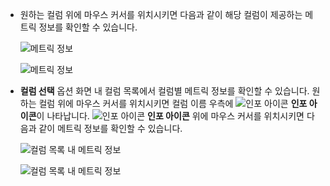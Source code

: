 * 원하는 컬럼 위에 마우스 커서를 위치시키면 다음과 같이 해당 컬럼이 제공하는 메트릭 정보를 확인할 수 있습니다. 

  <InDoc pages="resource-node-list,resource-pod-list,resource-application-list">

  ![메트릭 정보](/img/k8s-resource-node-list-metric-info.png)

  </InDoc>

  <InDoc pages="resource-container-list">

  ![메트릭 정보](/img/k8s-resource-container-list-metric-info.png)

  </InDoc>

* **컬럼 선택** 옵션 화면 내 컬럼 목록에서 컬럼별 메트릭 정보를 확인할 수 있습니다. 원하는 컬럼 위에 마우스 커서를 위치시키면 컬럼 이름 우측에 ![인포 아이콘](/img/ico-info.svg) **인포 아이콘**이 나타납니다. ![인포 아이콘](/img/ico-info.svg) **인포 아이콘** 위에 마우스 커서를 위치시키면 다음과 같이 메트릭 정보를 확인할 수 있습니다. 

  <InDoc pages="resource-node-list,resource-pod-list,resource-application-list">

  ![컬럼 목록 내 메트릭 정보](/img/k8s-resource-node-list-metric-info-cl.png)

  </InDoc>

  <InDoc pages="resource-container-list">

  ![컬럼 목록 내 메트릭 정보](/img/k8s-resource-container-list-metric-info-cl.png)

  </InDoc>